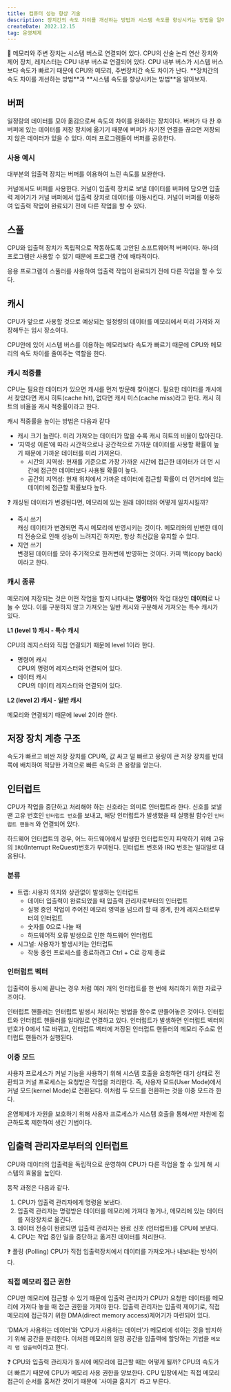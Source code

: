 ```yaml
---
title: 컴퓨터 성능 향상 기술
description: 장치간의 속도 차이를 개선하는 방법과 시스템 속도를 향상시키는 방법을 알아보자.
createDate: 2022.12.15
tag: 운영체제
---
```


<aside>
📌 메모리와 주변 장치는 시스템 버스로 연결되어 있다. CPU의 산술 논리 연산 장치와 제어 장치, 레지스터는 CPU 내부 버스로 연결되어 있다. CPU 내부 버스가 시스템 버스보다 속도가 빠르기 때문에 CPU와 메모리, 주변장치간 속도 차이가 난다. **장치간의 속도 차이를 개선하는 방법**과 **시스템 속도를 향상시키는 방법**을 알아보자.

</aside>

## 버퍼

일정량의 데이터를 모아 옮김으로써 속도의 차이를 완화하는 장치이다.
버퍼가 다 찬 후 버퍼에 있는 데이터를 저장 장치에 옮기기 때문에 버퍼가 차기전 연결을 끊으면 저장되지 않은 데이터가 있을 수 있다.
여러 프로그램들이 버퍼를 공유한다.

### 사용 예시

대부분의 입출력 장치는 버퍼를 이용하여 느린 속도를 보완한다.

커널에서도 버퍼를 사용한다. 커널이 입출력 장치로 보낼 데이터를 버퍼에 담으면 입출력 제어기가 커널 버퍼에서 입출력 장치로 데이터를 이동시킨다. 커널이 버퍼를 이용하여 입출력 작업이 완료되기 전에 다른 작업을 할 수 있다.

## 스풀

CPU와 입출력 장치가 독립적으로 작동하도록 고안된 소프트웨어적 버퍼이다.
하나의 프로그램만 사용할 수 있기 때문에 프로그램 간에 배타적이다.

응용 프로그램이 스풀러를 사용하여 입출력 작업이 완료되기 전에 다른 작업을 할 수 있다.

## 캐시

CPU가 앞으로 사용할 것으로 예상되는 일정량의 데이터를 메모리에서 미리 가져와 저장해두는 임시 장소이다.

CPU안에 있어 시스템 버스를 이용하는 메모리보다 속도가 빠르기 때문에 CPU와 메모리의 속도 차이를 줄여주는 역할을 한다.

### 캐시 적중률

CPU는 필요한 데이터가 있으면 캐시를 먼저 방문해 찾아본다. 필요한 데이터를 캐시에서 찾았다면 캐시 히트(cache hit), 없다면 캐시 미스(cache miss)라고 한다. 캐시 히트의 비율을 캐시 적중률이라고 한다.

캐시 적중률을 높이는 방법은 다음과 같다

- 캐시 크기 늘린다.
  미리 가져오는 데이터가 많을 수록 캐시 히트의 비율이 많아진다.
- ‘지역성 이론’에 따라 시간적으로나 공간적으로 가까운 데이터를 사용할 확률이 높기 때문에 가까운 데이터를 미리 가져온다.
  - 시간의 지역성: 현재를 기준으로 가장 가까운 시간에 접근한 데이터가 더 먼 시간에 접근한 데이터보다 사용될 확률이 높다.
  - 공간의 지역성: 현재 위치에서 가까운 데이터에 접근할 확률이 더 먼거리에 있는 데이터에 접근할 확률보다 높다.

<aside>
❓ 캐싱된 데이터가 변경된다면, 메모리에 있는 원래 데이터와 어떻게 일치시킬까?

- 즉시 쓰기  
  캐싱 데이터가 변경되면 즉시 메모리에 반영시키는 것이다.
  메모리와의 빈번한 데이터 전송으로 인해 성능이 느려지긴 하지만, 항상 최신값을 유지할 수 있다.
- 지연 쓰기  
  변경된 데이터를 모아 주기적으로 한꺼번에 반영하는 것이다. 카피 백(copy back)이라고 한다.

</aside>

### 캐시 종류

메모리에 저장되는 것은 어떤 작업을 할지 나타내는 **명령어**와 작업 대상인 **데이터**로 나눌 수 있다. 이를 구분하지 않고 가져오는 일반 캐시와 구분해서 가져오는 특수 캐시가 있다.

**L1 (level 1) 캐시 - 특수 캐시**

CPU의 레지스터와 직접 연결되기 때문에 level 1이라 한다.

- 명령어 캐시  
  CPU의 명령어 레지스터와 연결되어 있다.
- 데이터 캐시  
  CPU의 데이터 레지스터와 연결되어 있다.

**L2 (level 2) 캐시 - 일반 캐시**

메모리와 연결되기 때문에 level 2이라 한다.

## 저장 장치 계층 구조

속도가 빠르고 비싼 저장 장치를 CPU쪽, 값 싸고 덜 빠르고 용량이 큰 저장 장치를 반대쪽에 배치하여 적당한 가격으로 빠른 속도와 큰 용량을 얻는다.

## 인터럽트

CPU가 작업을 중단하고 처리해야 하는 신호라는 의미로 인터럽트라 한다. 신호를 보낼 땐 고유 번호인 `인터럽트 번호`를 보내고, 해당 인터럽트가 발생했을 때 실행될 함수인 `인터럽트 핸들러` 와 연결되어 있다.

하드웨어 인터럽트의 경우, 어느 하드웨어에서 발생한 인터럽트인지 파악하기 위해 고유의 `IRQ`(Interrupt ReQuest)번호가 부여된다. 인터럽트 번호와 IRQ 번호는 일대일로 대응된다.

### 분류

- 트랩: 사용자 의지와 상관없이 발생하는 인터럽트
  - 데이터 입출력이 완료되었을 때 입출력 관리자로부터의 인터럽트
  - 실행 중인 작업이 주어진 메모리 영역을 넘으려 할 때 경계, 한계 레지스터로부터의 인터럽트
  - 숫자를 0으로 나눌 때
  - 하드웨어적 오류 발생으로 인한 하드웨어 인터럽트
- 시그널: 사용자가 발생시키는 인터럽트
  - 작동 중인 프로세스를 종료하려고 Ctrl + C로 강제 종료

### 인터럽트 벡터

입출력이 동시에 끝나는 경우 처럼 여러 개의 인터럽트를 한 번에 처리하기 위한 자료구조이다.

인터럽트 핸들러는 인터럽트 발생시 처리하는 방법을 함수로 만들어놓은 것이다. 인터럽트와 인터럽트 핸들러를 일대일로 연결하고 있다. 인터럽트가 발생하면 인터럽트 벡터의 번호가 0에서 1로 바뀌고, 인터럽트 벡터에 저장된 인터럽트 핸들러의 메모리 주소로 인터럽트 핸들러가 실행된다.

### 이중 모드

사용자 프로세스가 커널 기능을 사용하기 위해 시스템 호출을 요청하면 대기 상태로 전환되고 커널 프로세스는 요청받은 작업을 처리한다. 즉, 사용자 모드(User Mode)에서 커널 모드(kernel Mode)로 전환된다. 이처럼 두 모드를 전환하는 것을 이중 모드라 한다.

운영체제가 자원을 보호하기 위해 사용자 프로세스가 시스템 호출을 통해서만 자원에 접근하도록 제한하여 생긴 기법이다.

## 입출력 관리자로부터의 인터럽트

CPU와 데이터의 입출력을 독립적으로 운영하여 CPU가 다른 작업을 할 수 있게 해 시스템의 효율을 높인다.

동작 과정은 다음과 같다.

1. CPU가 입출력 관리자에게 명령을 보낸다.
2. 입출력 관리자는 명령받은 데이터를 메모리에 가져다 놓거나, 메모리에 있는 데이터를 저장장치로 옮긴다.
3. 데이터 전송이 완료되면 입출력 관리자는 완료 신호 (인터럽트)를 CPU에 보낸다.
4. CPU는 작업 중인 일을 중단하고 옮겨진 데이터를 처리한다.

<aside>
❓ 폴링 (Polling)  
CPU가 직접 입출력장치에서 데이터를 가져오거나 내보내는 방식이다.

</aside>

### 직접 메모리 접근 권한

CPU만 메모리에 접근할 수 있기 때문에 입출력 관리자가 CPU가 요청한 데이터를 메모리에 가져다 놓을 때 접근 권한을 가져야 한다. 입출력 관리자는 입출력 제어기로, 직접 메모리에 접근하기 위한 DMA(direct memory access)제어기가 마련되어 있다.

‘DMA가 사용하는 데이터’와 ‘CPU가 사용하는 데이터’가 메모리에 섞이는 것을 방지하기 위해 공간을 분리한다. 이처럼 메모리의 일정 공간을 입출력에 할당하는 기법을 `메모리 맵 입출력`이라고 한다.

<aside>
❓ CPU와 입출력 관리자가 동시에 메모리에 접근할 때는 어떻게 될까?  
CPU의 속도가 더 빠르기 때문에 CPU가 메모리 사용 권한을 양보한다. CPU 입장에서는 직접 메모리 접근이 순서를 훔쳐간 것이기 때문에 `사이클 훔치기` 라고 부른다.

</aside>
